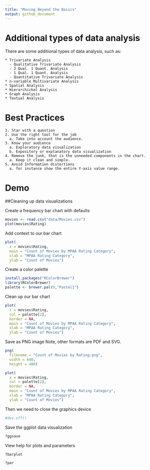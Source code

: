 ```yaml
---
title: "Moving Beyond the Basics"
output: github_document
---
```


# Additional types of data analysis

There are some additional types of data analysis, such as:

    * Trivariate Analysis
      - Qualitative Trivariate Analysis
      - 2 Qual. 1 Quant. Analysis
      - 1 Qual. 1 Quant. Analysis
      - Quantitative Trivariate Analysis
    * n-variable Multivariate Analysis
    * Spatial Analysis
    * Hierarchichal Analysis
    * Graph Analysis
    * Textual Analysis
    
    
# Best Practices


    1. Star with a question
    2. Use the right tool for the job
      a. Take into account the audience.
    3. Know your audience
      a. Exploratory data visualization
      b. Expository or explanatory data visualization
    4. Remove the junk, that is the unneeded components in the chart.
      a. Keep it clean and simple.
    5. Avoid Information distortions
      a. for instance show the entire Y-axis value range.
    
# Demo

##Cleaning up data visualizations

Create a frequency bar chart with defaults

```r
movies <- read.csv("data/Movies.csv")
plot(movies$Rating)
```

Add context to our bar chart

```r
plot(
  x = movies$Rating,
  main = "Count of Movies by MPAA Rating Category",
  xlab = "MPAA Rating Category",
  ylab = "Count of Movies")
```

Create a color palette

```r
install.packages("RColorBrewer")
library(RColorBrewer)
palette <- brewer.pal(9,"Pastel1")
```

Clean up our bar chart

```r
plot(
  x = movies$Rating,
  col = palette[2],
  border = NA,
  main = "Count of Movies by MPAA Rating Category",
  xlab = "MPAA Rating Category",
  ylab = "Count of Movies")
```

Save as PNG image
Note, other formats are PDF and SVG.

```r
png(
  filename = "Count of Movies by Rating.png",
  width = 640,
  height = 480)

plot(
  x = movies$Rating,
  col = palette[2],
  border = NA,
  main = "Count of Movies by MPAA Rating Category",
  xlab = "MPAA Rating Category",
  ylab = "Count of Movies")
```

Then we need to close the graphics device

```r
#dev.off()
```

Save the ggplot data visualization

```r
?ggsave
```


View help for plots and parameters
```r
?barplot

?par
```





